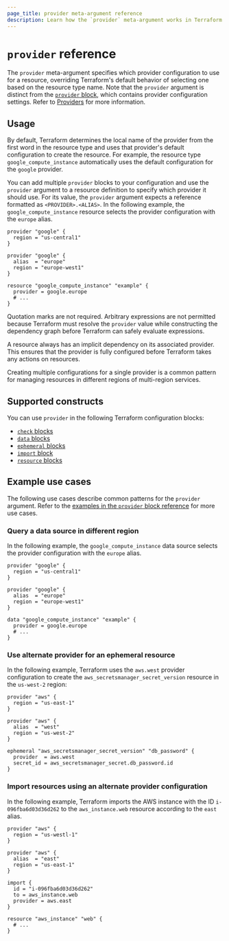 ```yaml
---
page_title: provider meta-argument reference
description: Learn how the `provider` meta-argument works in Terraform configuration.
---
```


# `provider` reference

The `provider` meta-argument specifies which provider configuration to use for a resource,
overriding Terraform's default behavior of selecting one based on the resource
type name. Note that the `provider` argument is distinct from the [`provider` block](/terraform/language/block/provider), which contains provider configuration settings. Refer to [Providers](/terraform/language/providers) for more information.

## Usage

By default, Terraform determines the local name of the provider from the first word in the resource type and uses that provider's default configuration to create the resource. For example, the resource type `google_compute_instance` automatically uses the default configuration for the `google` provider. 

You can add multiple `provider` blocks to your configuration and use the `provider` argument to a resource definition to specify which provider it should use. For its value, the `provider` argument expects a reference formatted as `<PROVIDER>.<ALIAS>`. In the following example, the `google_compute_instance` resource selects the provider configuration with the `europe` alias.

```hcl
provider "google" {
  region = "us-central1"
}

provider "google" {
  alias  = "europe"
  region = "europe-west1"
}

resource "google_compute_instance" "example" {
  provider = google.europe
  # ...
}
```

Quotation marks are not required. Arbitrary expressions are not permitted because Terraform must resolve the `provider` value while constructing the dependency graph before Terraform can safely evaluate expressions. 

A resource always has an implicit dependency on its associated provider. This ensures that the provider is fully configured before Terraform takes any actions on resources.

Creating multiple configurations for a single provider is a common pattern for managing resources in different regions of multi-region services. 

## Supported constructs

You can use `provider` in the following Terraform configuration blocks:

- [`check` blocks](/terraform/language/block/check)
- [`data` blocks](/terraform/language/block/data)
- [`ephemeral` blocks](/terraform/language/block/ephemeral)
- [`import` block ](/terraform/language/block/import)
- [`resource` blocks](/terraform/language/block/resource)

## Example use cases

The following use cases describe common patterns for the `provider` argument. Refer to the [examples in the `provider` block reference](/terraform/language/block/provider#examples) for more use cases.

### Query a data source in different region

In the following example, the `google_compute_instance` data source selects the provider configuration with the `europe` alias.

```hcl
provider "google" {
  region = "us-central1"
}

provider "google" {
  alias  = "europe"
  region = "europe-west1"
}

data "google_compute_instance" "example" {
  provider = google.europe
  # ...
}
```

### Use alternate provider for an ephemeral resource

In the following example, Terraform uses the `aws.west` provider configuration to create the `aws_secretsmanager_secret_version` resource in the `us-west-2` region:

```hcl
provider "aws" {
  region = "us-east-1"
}

provider "aws" {
  alias  = "west"
  region = "us-west-2"
}

ephemeral "aws_secretsmanager_secret_version" "db_password" {
  provider  = aws.west
  secret_id = aws_secretsmanager_secret.db_password.id
}
```

### Import resources using an alternate provider configuration

In the following example, Terraform imports the AWS instance with the ID `i-096fba6d03d36d262` to the `aws_instance.web` resource according to the `east` alias.

```hcl
provider "aws" {
  region = "us-westl-1"
}

provider "aws" {
  alias  = "east"
  region = "us-east-1"
}

import {
  id = "i-096fba6d03d36d262"
  to = aws_instance.web
  provider = aws.east
}

resource "aws_instance" "web" {
  # ...
}
```